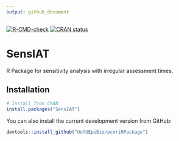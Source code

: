 ```yaml
---
output: github_document
---
```


[![R-CMD-check](https://github.com/UofUEpi/pcoriRpackage/actions/workflows/r.yml/badge.svg)](https://github.com/UofUEpi/pcoriRpackage/actions/workflows/r.yml)
<!-- badges: start -->
  [![CRAN status](https://www.r-pkg.org/badges/version/SensIAT)](https://CRAN.R-project.org/package=SensIAT)
  <!-- badges: end -->


# SensIAT

R Package for sensitivity analysis with irregular assessment times.



## Installation

```R
# Install from CRAN
install.packages("SensIAT")
```

You can also install the current development version from GitHub:

```R
devtools::install_github("UofUEpiBio/pcoriRPackage")
```
